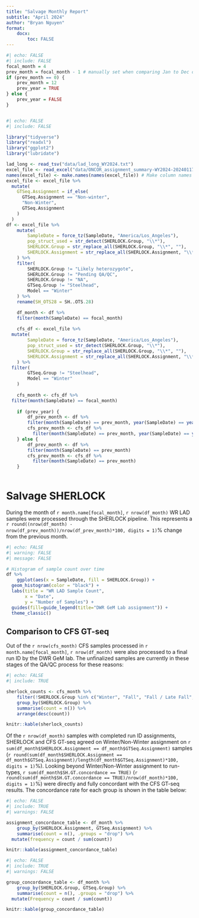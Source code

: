 ```yaml
---
title: "Salvage Monthly Report"
subtitle: "April 2024"
author: "Bryan Nguyen"
format: 
    docx:
        toc: FALSE
---
```


```r
#| echo: FALSE
#| include: FALSE
focal_month = 4 
prev_month = focal_month - 1 # manually set when comparing Jan to Dec of last year
if (prev_month == 0) {
    prev_month = 12
    prev_year = TRUE
} else {
    prev_year = FALSE
}

```

```r
```

```r
#| echo: FALSE
#| include: FALSE

library("tidyverse")
library("readxl")
library("ggplot2")
library("lubridate")

lad_long <- read_tsv("data/lad_long_WY2024.txt")
excel_file <- read_excel("data/ONCOR_assignment_summary-WY2024-20240117.1_SaMT_SHERLOCK_Results.xlsx", sheet = "Working")
names(excel_file) <- make.names(names(excel_file)) # Make column names valid
excel_file <- excel_file %>%
  mutate(
    GTSeq.Assignment = if_else(
      GTSeq.Assignment == "Non-winter",
      "Non-Winter",
      GTSeq.Assignment
    )
  )
df <- excel_file %>%
    mutate(
        SampleDate = force_tz(SampleDate, "America/Los_Angeles"),
        pop_struct_used = str_detect(SHERLOCK.Group, "\\*"),
        SHERLOCK.Group = str_replace_all(SHERLOCK.Group, "\\*", ""),
        SHERLOCK.Assignment = str_replace_all(SHERLOCK.Assignment, "\\*", "")
    ) %>%
    filter(
        SHERLOCK.Group != "Likely heterozygote",
        SHERLOCK.Group != "Pending QA/QC",
        SHERLOCK.Group != "NA",
        GTSeq.Group != "Steelhead",
        Model == "Winter"
    ) %>%
    rename(SH_OTS28 = SH..OTS.28)

    df_month <- df %>%
    filter(month(SampleDate) == focal_month)
    
    cfs_df <- excel_file %>%
  mutate(
        SampleDate = force_tz(SampleDate, "America/Los_Angeles"),
        pop_struct_used = str_detect(SHERLOCK.Group, "\\*"),
        SHERLOCK.Group = str_replace_all(SHERLOCK.Group, "\\*", ""),
        SHERLOCK.Assignment = str_replace_all(SHERLOCK.Assignment, "\\*", "")
    ) %>%
  filter(
        GTSeq.Group != "Steelhead",
        Model == "Winter"
    )
    
    cfs_month <- cfs_df %>%
  filter(month(SampleDate) == focal_month)
    
    if (prev_year) {
        df_prev_month <- df %>%
        filter(month(SampleDate) == prev_month, year(SampleDate) == year(SampleDate) - 1)
        cfs_prev_month <- cfs_df %>%
          filter(month(SampleDate) == prev_month, year(SampleDate) == year(SampleDate) - 1)
    } else {
        df_prev_month <- df %>%
        filter(month(SampleDate) == prev_month)
        cfs_prev_month <- cfs_df %>%
          filter(month(SampleDate) == prev_month)
    }
    

```

# Salvage SHERLOCK

During the month of `r month.name[focal_month]`, `r nrow(df_month)` WR LAD samples were processed through the SHERLOCK pipeline. This represents a `r round((nrow(df_month) - nrow(df_prev_month))/nrow(df_prev_month)*100, digits = 1)`% change from the previous month. 

```r
#| echo: FALSE
#| warning: FALSE
#| message: FALSE

# Histogram of sample count over time
df %>%
    ggplot(aes(x = SampleDate, fill = SHERLOCK.Group)) +
  geom_histogram(color = "black") +
  labs(title = "WR LAD Sample Count",
       x = "Date",
       y = "Number of Samples") +
  guides(fill=guide_legend(title="DWR GeM Lab assignment")) +
  theme_classic()

```

## Comparison to CFS GT-seq

Out of the `r nrow(cfs_month)` CFS samples processed in `r month.name[focal_month]`, `r nrow(df_month)` were also processed to a final run ID by the DWR GeM lab. The unfinalized samples are currently in these stages of the QA/QC process for these reasons:

```r
#| echo: FALSE
#| include: TRUE

sherlock_counts <- cfs_month %>%
    filter(!SHERLOCK.Group %in% c("Winter", "Fall", "Fall / Late Fall", "Spring")) %>%
    group_by(SHERLOCK.Group) %>%
    summarise(count = n()) %>%
    arrange(desc(count))

knitr::kable(sherlock_counts)
```

Of the `r nrow(df_month)` samples with completed run ID assignments, SHERLOCK and CFS GT-seq agreed on Winter/Non-Winter assignment on `r sum(df_month$SHERLOCK.Assignment == df_month$GTSeq.Assignment)` samples (`r round(sum(df_month$SHERLOCK.Assignment == df_month$GTSeq.Assignment)/length(df_month$GTSeq.Assignment)*100, digits = 1)`%). Looking beyond Winter/Non-Winter assignment to run-types, `r sum(df_month$SH.GT.concordance == TRUE)` (`r round(sum(df_month$SH.GT.concordance == TRUE)/nrow(df_month)*100, digits = 1)`%) were directly and fully concordant with the CFS GT-seq results. The concordance rate for each group is shown in the table below:


```r
#| echo: FALSE
#| include: TRUE
#| warnings: FALSE

assignment_concordance_table <- df_month %>%
    group_by(SHERLOCK.Assignment, GTSeq.Assignment) %>%
    summarise(count = n(), .groups = "drop") %>%
  mutate(frequency = count / sum(count))

knitr::kable(assignment_concordance_table)


```

```r
#| echo: FALSE
#| include: TRUE
#| warnings: FALSE

group_concordance_table <- df_month %>%
    group_by(SHERLOCK.Group, GTSeq.Group) %>%
    summarise(count = n(), .groups = "drop") %>%
  mutate(Frequency = count / sum(count))

knitr::kable(group_concordance_table)

```

